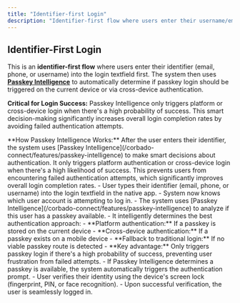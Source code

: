 ```yaml
---
title: "Identifier-first Login"
description: "Identifier-first flow where users enter their username/email and the system uses Passkey Intelligence to automatically determine the optimal authentication method."
---
```



## Identifier-First Login

This is an **identifier-first flow** where users enter their identifier (email, phone, or username) into the login textfield first. The system then uses **[Passkey Intelligence](/corbado-connect/features/passkey-intelligence)** to automatically determine if passkey login should be triggered on the current device or via cross-device authentication.

**Critical for Login Success:** Passkey Intelligence only triggers platform or cross-device login when there's a high probability of success. This smart decision-making significantly increases overall login completion rates by avoiding failed authentication attempts.

<Info>
    **How Passkey Intelligence Works:** After the user enters their identifier, the system uses [Passkey Intelligence](/corbado-connect/features/passkey-intelligence) to make smart decisions about authentication. It only triggers platform authentication or cross-device login when there's a high likelihood of success. This prevents users from encountering failed authentication attempts, which significantly improves overall login completion rates.
</Info>

<Tabs>
<Tab title="iOS">
    <ToolingFrame 
        imageURL="/images/authentication-flow/native-app/textfield-passkey-ios-native.png"
        caption="Native: iOS identifier-first login flow"
        imageName="textfield-passkey-ios-native.png"
    />
</Tab>

  <Tab title="Android">
    <ToolingFrame 
        imageURL="/images/authentication-flow/native-app/textfield-passkey-android-native.png"
        caption="Native: Android identifier-first login flow"
        imageName="textfield-passkey-android-native.png"
    />
  </Tab>
</Tabs>

<Steps>
    <Step title="User enters identifier">
        - User types their identifier (email, phone, or username) into the login textfield in the native app.
        - System now knows which user account is attempting to log in.
    </Step>
    <Step title="Passkey Intelligence determines authentication method">
        - The system uses [Passkey Intelligence](/corbado-connect/features/passkey-intelligence) to analyze if this user has a passkey available.
        - It intelligently determines the best authentication approach:
          - **Platform authentication:** If a passkey is stored on the current device
          - **Cross-device authentication:** If a passkey exists on a mobile device
          - **Fallback to traditional login:** If no viable passkey route is detected
        - **Key advantage:** Only triggers passkey login if there's a high probability of success, preventing user frustration from failed attempts.
    </Step>
    <Step title="OS-native passkey prompt appears">
        - If Passkey Intelligence determines a passkey is available, the system automatically triggers the authentication prompt.
    </Step>
    <Step title="Biometric authentication prompt appears">
        - User verifies their identity using the device's screen lock (fingerprint, PIN, or face recognition).  
        - Upon successful verification, the user is seamlessly logged in.
    </Step>

</Steps>

